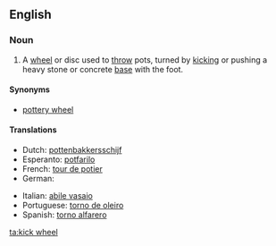 ==English==

===Noun===
{{en-noun|kick wheels}}

# {{context|ceramics|lang=en}} A [[wheel]] or disc used to [[throw]] pots, turned by [[kick]]ing or pushing a heavy stone or concrete [[base]] with the foot.

====Synonyms====
* [[pottery wheel]]

====Translations====
{{trans-top|A wheel or disc used to throw pots, turned by kicking or pushing a heavy stone or concrete base with the foot}}
* Dutch: [[pottenbakkersschijf]] {{g|f}}
* Esperanto: [[potfarilo]]
* French: [[tour de potier]] {{g|m}}
* German: {{t|de|Töpferscheibe|f}}
{{trans-mid}}
* Italian: [[abile vasaio]] {{g|m}}
* Portuguese: [[torno de oleiro]] {{g|m}}
* Spanish: [[torno alfarero]] {{g|m}}
{{trans-bottom}}

[[ta:kick wheel]]